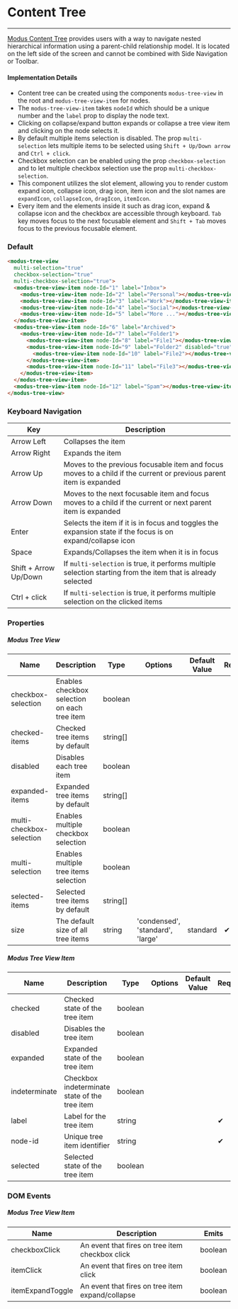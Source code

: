 # Content Tree

---

[Modus Content Tree](https://modus.trimble.com/components/content-tree/) provides users with a way to navigate nested hierarchical information using a parent-child relationship model.
It is located on the left side of the screen and cannot be combined with Side Navigation or Toolbar.

#### Implementation Details

- Content tree can be created using the components `modus-tree-view` in the root and `modus-tree-view-item` for nodes.
- The `modus-tree-view-item` takes `nodeId` which should be a unique number and the `label` prop to display the node text.
- Clicking on collapse/expand button expands or collapse a tree view item and clicking on the node selects it.
- By default multiple items selection is disabled. The prop `multi-selection` lets multiple items to be selected using `Shift + Up/Down arrow` and `Ctrl + click`.
- Checkbox selection can be enabled using the prop `checkbox-selection` and to let multiple checkbox selection use the prop `multi-checkbox-selection`.
- This component utilizes the slot element, allowing you to render custom expand icon, collapse icon, drag icon, item icon and the slot names are `expandIcon`, `collapseIcon`, `dragIcon`, `itemIcon`.
- Every item and the elements inside it such as drag icon, expand & collapse icon and the checkbox are accessible through keyboard. `Tab` key moves focus to the next focusable element and `Shift + Tab` moves focus to the previous focusable element.

### Default

<modus-tree-view
  multi-selection="true"
  checkbox-selection="true"
  multi-checkbox-selection="true">
  <modus-tree-view-item node-Id="1" label="Inbox">
    <modus-tree-view-item node-Id="2" label="Personal"></modus-tree-view-item>
    <modus-tree-view-item node-Id="3" label="Work"></modus-tree-view-item>
    <modus-tree-view-item node-Id="4" label="Social"></modus-tree-view-item>
    <modus-tree-view-item node-Id="5" label="More ..."></modus-tree-view-item>
  </modus-tree-view-item>
  <modus-tree-view-item node-Id="6" label="Archived">
    <modus-tree-view-item node-Id="7" label="Folder1">
      <modus-tree-view-item node-Id="8" label="File1"></modus-tree-view-item>
      <modus-tree-view-item node-Id="9" label="Folder2" disabled="true">
        <modus-tree-view-item node-Id="10" label="File2"></modus-tree-view-item>
      </modus-tree-view-item>
      <modus-tree-view-item node-Id="11" label="File3"></modus-tree-view-item>
    </modus-tree-view-item>
  </modus-tree-view-item>
  <modus-tree-view-item node-Id="12" label="Spam"></modus-tree-view-item>
</modus-tree-view>

```html
<modus-tree-view
  multi-selection="true"
  checkbox-selection="true"
  multi-checkbox-selection="true">
  <modus-tree-view-item node-Id="1" label="Inbox">
    <modus-tree-view-item node-Id="2" label="Personal"></modus-tree-view-item>
    <modus-tree-view-item node-Id="3" label="Work"></modus-tree-view-item>
    <modus-tree-view-item node-Id="4" label="Social"></modus-tree-view-item>
    <modus-tree-view-item node-Id="5" label="More ..."></modus-tree-view-item>
  </modus-tree-view-item>
  <modus-tree-view-item node-Id="6" label="Archived">
    <modus-tree-view-item node-Id="7" label="Folder1">
      <modus-tree-view-item node-Id="8" label="File1"></modus-tree-view-item>
      <modus-tree-view-item node-Id="9" label="Folder2" disabled="true">
        <modus-tree-view-item node-Id="10" label="File2"></modus-tree-view-item>
      </modus-tree-view-item>
      <modus-tree-view-item node-Id="11" label="File3"></modus-tree-view-item>
    </modus-tree-view-item>
  </modus-tree-view-item>
  <modus-tree-view-item node-Id="12" label="Spam"></modus-tree-view-item>
</modus-tree-view>
```

### Keyboard Navigation

| Key                   | Description                                                                                                        |
| --------------------- | ------------------------------------------------------------------------------------------------------------------ |
| Arrow Left            | Collapses the item                                                                                                 |
| Arrow Right           | Expands the item                                                                                                   |
| Arrow Up              | Moves to the previous focusable item and focus moves to a child if the current or previous parent item is expanded |
| Arrow Down            | Moves to the next focusable item and focus moves to a child if the current or next parent item is expanded         |
| Enter                 | Selects the item if it is in focus and toggles the expansion state if the focus is on expand/collapse icon         |
| Space                 | Expands/Collapses the item when it is in focus                                                                     |
| Shift + Arrow Up/Down | If `multi-selection` is true, it performs multiple selection starting from the item that is already selected       |
| Ctrl + click          | If `multi-selection` is true, it performs multiple selection on the clicked items                                  |

### Properties

##### Modus Tree View

| Name                     | Description                                  | Type     | Options                          | Default Value | Required                                     |
| ------------------------ | -------------------------------------------- | -------- | -------------------------------- | ------------- | -------------------------------------------- |
| checkbox-selection       | Enables checkbox selection on each tree item | boolean  |                                  |               |                                              |
| checked-items            | Checked tree items by default                | string[] |                                  |               |                                              |
| disabled                 | Disables each tree item                      | boolean  |                                  |               |                                              |
| expanded-items           | Expanded tree items by default               | string[] |                                  |               |                                              |
| multi-checkbox-selection | Enables multiple checkbox selection          | boolean  |                                  |               |                                              |
| multi-selection          | Enables multiple tree items selection        | boolean  |                                  |               |                                              |
| selected-items           | Selected tree items by default               | string[] |                                  |               |                                              |
| size                     | The default size of all tree items           | string   | 'condensed', 'standard', 'large' | standard      | <span class="material-icons">&#10004;</span> |

##### Modus Tree View Item

| Name          | Description                                   | Type    | Options | Default Value | Required                                     |
| ------------- | --------------------------------------------- | ------- | ------- | ------------- | -------------------------------------------- |
| checked       | Checked state of the tree item                | boolean |         |               |                                              |
| disabled      | Disables the tree item                        | boolean |         |               |                                              |
| expanded      | Expanded state of the tree item               | boolean |         |               |                                              |
| indeterminate | Checkbox indeterminate state of the tree item | boolean |         |               |                                              |
| label         | Label for the tree item                       | string  |         |               | <span class="material-icons">&#10004;</span> |
| node-id       | Unique tree item identifier                   | string  |         |               | <span class="material-icons">&#10004;</span> |
| selected      | Selected state of the tree item               | boolean |         |               |                                              |

### DOM Events

##### Modus Tree View Item

| Name             | Description                                      | Emits   |
| ---------------- | ------------------------------------------------ | ------- |
| checkboxClick    | An event that fires on tree item checkbox click  | boolean |
| itemClick        | An event that fires on tree item click           | boolean |
| itemExpandToggle | An event that fires on tree item expand/collapse | boolean |
